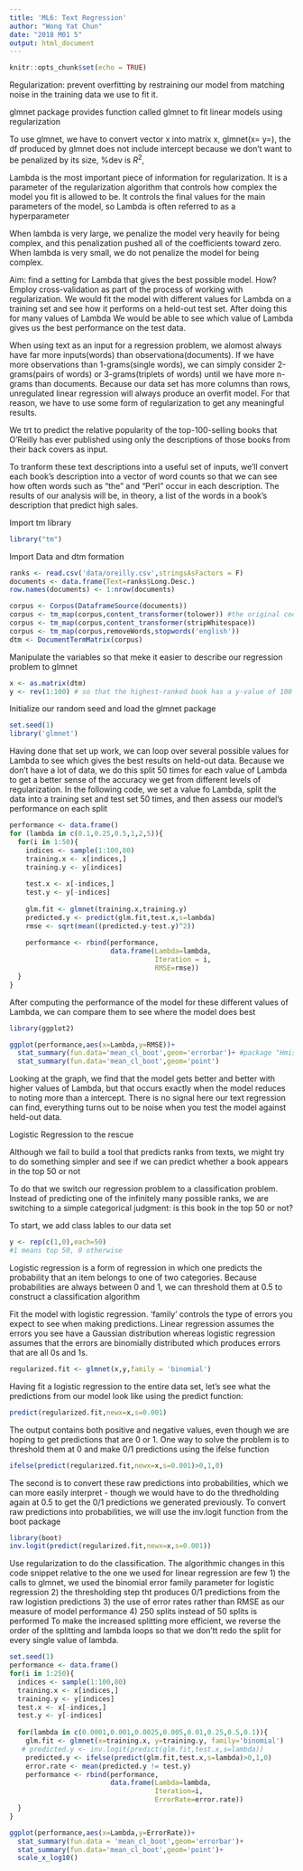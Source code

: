 ---
title: 'ML6: Text Regression'
author: "Wong Yat Chun"
date: "2018 M01 5"
output: html_document
---

```{r setup, include=FALSE}
knitr::opts_chunk$set(echo = TRUE)
```

Regularization: prevent overfitting by restraining our model from matching noise in the training data we use to fit it.

glmnet package provides function called glmnet to fit linear models using regularization

To use glmnet, we have to convert vector x into matrix x, glmnet(x= y=), the df produced by glmnet does not include intercept because we don't want to be penalized by its size, %dev is $R^2$, 

Lambda is the most important piece of information for regularization.  It is a parameter of the regularization algorithm that controls how complex the model you fit is allowed to be. It controls the final values for the main parameters of the model, so Lambda is often referred to as a hyperparameter

When lambda is very large, we penalize the model very heavily for being complex, and this penalization pushed all of the coefficients toward zero.
When lambda is very small, we do not penalize the model for being complex.

Aim:  find a setting for Lambda that gives the best possible model. 
How? Employ cross-validation as part of the process of working with regularization. We would fit the model with different values for Lambda on a training set and see how it performs on a held-out test set. After doing this for many values of Lambda We would be able to see which value of Lambda gives us the best performance on the test data. 

When using text as an input for a regression problem, we alomost always have far more inputs(words) than observationa(documents). If we have more observations than 1-grams(single words), we can simply consider 2-grams(pairs of words) or 3-grams(triplets of words) until we have more n-grams than documents. Because our data set has more columns than rows, unregulated linear regression will always produce an overfit model. For that reason, we have to use some form of regularization to get any meaningful results.

We trt to predict the relative popularity of the top-100-selling books that O'Reilly has ever published using only the descriptions of those books from their back covers as input.

To tranform these text descriptions into a useful set of inputs, we'll convert each book's description into a vector of word counts so that we can see how often words such as "the" and "Perl" occur in each description. The results of our analysis will be, in theory, a list of the words in a book's description that predict high sales.

Import tm library
```{r}
library("tm")
```

Import Data and dtm formation
```{r}
ranks <- read.csv('data/oreilly.csv',stringsAsFactors = F)
documents <- data.frame(Text=ranks$Long.Desc.)
row.names(documents) <- 1:nrow(documents)

corpus <- Corpus(DataframeSource(documents))
corpus <- tm_map(corpus,content_transformer(tolower)) #the original code does not work
corpus <- tm_map(corpus,content_transformer(stripWhitespace))
corpus <- tm_map(corpus,removeWords,stopwords('english'))
dtm <- DocumentTermMatrix(corpus)
```

Manipulate the variables so that meke it easier to describe our regression problem to glmnet
```{r}
x <- as.matrix(dtm)
y <- rev(1:100) # so that the highest-ranked book has a y-value of 100 and the lowest has a y-value of 0
```

Initialize our random seed and load the glmnet package

```{r}
set.seed(1)
library('glmnet')
```

Having done that set up work, we can loop over several possible values for Lambda to see which gives the best results on held-out data.
Because we don't have a lot of data, we do this split 50 times for each value of Lambda to get a better sense of the accuracy we get from different levels of regularization.
In the following code, we set a value fo Lambda, split the data into a training set and test set 50 times, and then assess our model's performance on each split
```{r}
performance <- data.frame()
for (lambda in c(0.1,0.25,0.5,1,2,5)){
  for(i in 1:50){
    indices <- sample(1:100,80)
    training.x <- x[indices,]
    training.y <- y[indices]
    
    test.x <- x[-indices,]
    test.y <- y[-indices]
    
    glm.fit <- glmnet(training.x,training.y)
    predicted.y <- predict(glm.fit,test.x,s=lambda)
    rmse <- sqrt(mean((predicted.y-test.y)^2))
    
    performance <- rbind(performance,
                         data.frame(Lambda=lambda,
                                    Iteration = i,
                                    RMSE=rmse))
  }
}
```
After computing the performance of the model for these different values of Lambda, we can compare them to see where the model does best
```{r}
library(ggplot2)

ggplot(performance,aes(x=Lambda,y=RMSE))+
  stat_summary(fun.data='mean_cl_boot',geom='errorbar')+ #package "Hmisc" is required
  stat_summary(fun.data='mean_cl_boot',geom='point')
```

Looking at the graph, we find that the model gets better and better with higher values of Lambda, but that occurs exactly when the model reduces to noting more than a intercept.
There is no signal here our text regression can find, everything turns out to be noise when you test the model against held-out data.

Logistic Regression to the rescue

Although we fail to build a tool that predicts ranks from texts, we might try to do something simpler and see if we can predict whether a book appears in the top 50 or not

To do that we switch our regression problem to a classification problem. Instead of predicting one of the infinitely many possible ranks, we are switching to a simple categorical judgment: is this book in the top 50 or not?

To start, we add class lables to our data set
```{r}
y <- rep(c(1,0),each=50)
#1 means top 50, 0 otherwise
```

Logistic regression is a form of regression in which one predicts the probability that an item belongs to one of two categories. Because probabilities are always between 0 and 1, we can threshold them at 0.5 to construct a classification algorithm

Fit the model with logistic regression. 'family' controls the type of errors you expect to see when making predictions.
Linear regression assumes the errors you see have a Gaussian distribution whereas logistic regression assumes that the errors are binomially distributed which produces errors that are all 0s and 1s.

```{r}
regularized.fit <- glmnet(x,y,family = 'binomial')
```

Having fit a logistic regression to the entire data set, let's see what the predictions from our model look like using the predict function:
```{r}
predict(regularized.fit,newx=x,s=0.001)
```

The output contains both positive and negative values, even though we are hoping to get predictions that are 0 or 1. 
One way to solve the problem is to threshold them at 0 and make 0/1 predictions using the ifelse function
```{r}
ifelse(predict(regularized.fit,newx=x,s=0.001)>0,1,0)
```

The second is to convert these raw predictions into probabilities, which we can more easily interpret - though we would have to do the thredholding again at 0.5 to get the 0/1 predictions we generated previously. To convert raw predictions into probabilities, we will use the inv.logit function from the boot package

```{r}
library(boot)
inv.logit(predict(regularized.fit,newx=x,s=0.001))
```
Use regularization to do the classification.
The algorithmic changes in this code snippet relative to the one we used for linear regression are few
1)  the calls to glmnet, we used the binomial error family parameter for logistic regression
2)  the thresholding step tht produces 0/1 predictions from the raw logistion predictions
3)  the use of error rates rather than RMSE as our measure of model performance
4)  250 splits instead of 50 splits is performed
To make the increased splitting more efficient, we reverse the order of the splitting and lambda loops so that we don'tt redo the split for every single value of lambda.
```{r}
set.seed(1)
performance <- data.frame()
for(i in 1:250){
  indices <- sample(1:100,80)
  training.x <- x[indices,]
  training.y <- y[indices]
  test.x <- x[-indices,]
  test.y <- y[-indices]
  
  for(lambda in c(0.0001,0.001,0.0025,0.005,0.01,0.25,0.5,0.1)){
    glm.fit <- glmnet(x=training.x, y=training.y, family='binomial')
   # predicted.y <- inv.logit(predict(glm.fit,test.x,s=lambda))
    predicted.y <- ifelse(predict(glm.fit,test.x,s=lambda)>0,1,0)
    error.rate <- mean(predicted.y != test.y)
    performance <- rbind(performance,
                         data.frame(Lambda=lambda,
                                    Iteration=i,
                                    ErrorRate=error.rate))
  }
}
```


```{r}
ggplot(performance,aes(x=Lambda,y=ErrorRate))+
  stat_summary(fun.data = 'mean_cl_boot',geom='errorbar')+
  stat_summary(fun.data='mean_cl_boot',geom='point')+
  scale_x_log10()

```